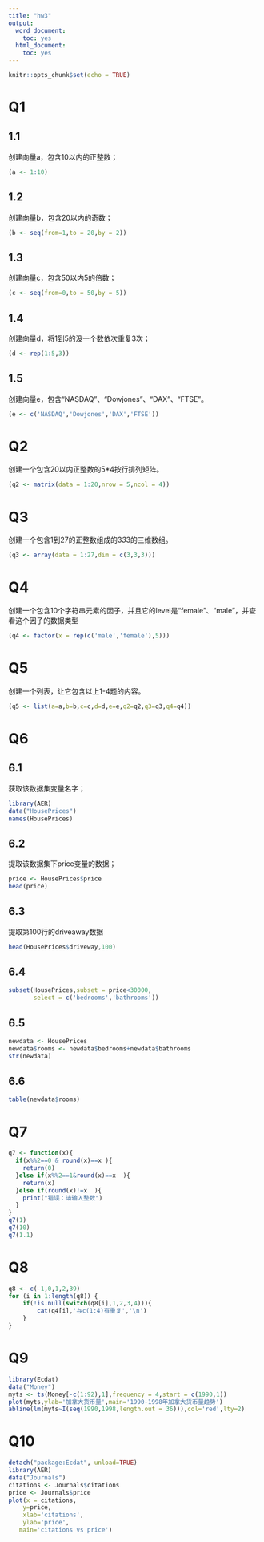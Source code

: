 ```yaml
---
title: "hw3"
output:
  word_document:
    toc: yes
  html_document:
    toc: yes
---
```


```r
knitr::opts_chunk$set(echo = TRUE)
```

# Q1

## 1.1 

创建向量a，包含10以内的正整数；

```r
(a <- 1:10)
```

## 1.2

创建向量b，包含20以内的奇数；

```r
(b <- seq(from=1,to = 20,by = 2))
```

## 1.3

创建向量c，包含50以内5的倍数；

```r
(c <- seq(from=0,to = 50,by = 5))
```

## 1.4

创建向量d，将1到5的没一个数依次重复3次；

```r
(d <- rep(1:5,3))
```


## 1.5

创建向量e，包含“NASDAQ”、“Dowjones”、“DAX”、“FTSE”。

```r
(e <- c('NASDAQ','Dowjones','DAX','FTSE'))
```

# Q2

创建一个包含20以内正整数的5*4按行排列矩阵。

```r
(q2 <- matrix(data = 1:20,nrow = 5,ncol = 4))
```

# Q3

创建一个包含1到27的正整数组成的3*3*3的三维数组。

```r
(q3 <- array(data = 1:27,dim = c(3,3,3)))
```

# Q4

创建一个包含10个字符串元素的因子，并且它的level是“female”、“male”，并查看这个因子的数据类型

```r
(q4 <- factor(x = rep(c('male','female'),5)))
```

# Q5

创建一个列表，让它包含以上1-4题的内容。

```r
(q5 <- list(a=a,b=b,c=c,d=d,e=e,q2=q2,q3=q3,q4=q4))
```

# Q6

## 6.1

获取该数据集变量名字；

```r
library(AER)
data("HousePrices")
names(HousePrices)
```

## 6.2

提取该数据集下price变量的数据；

```r
price <- HousePrices$price
head(price)
```

## 6.3

提取第100行的driveaway数据

```r
head(HousePrices$driveway,100)
```

## 6.4

```r
subset(HousePrices,subset = price<30000,
       select = c('bedrooms','bathrooms'))
```

## 6.5

```r
newdata <- HousePrices
newdata$rooms <- newdata$bedrooms+newdata$bathrooms
str(newdata)
```

## 6.6

```r
table(newdata$rooms)
```


# Q7

```r
q7 <- function(x){
  if(x%%2==0 & round(x)==x ){
    return(0)
  }else if(x%%2==1&round(x)==x  ){
    return(x)
  }else if(round(x)!=x  ){
    print("错误：请输入整数")
  }
}
q7(1)
q7(10)
q7(1.1)
```


# Q8


```r
q8 <- c(-1,0,1,2,39)
for (i in 1:length(q8)) {
	if(!is.null(switch(q8[i],1,2,3,4))){
		cat(q4[i],'与c(1:4)有重复','\n')
	}
}

```


# Q9

```r
library(Ecdat)
data("Money")
myts <- ts(Money[-c(1:92),1],frequency = 4,start = c(1990,1))
plot(myts,ylab='加拿大货币量',main='1990-1998年加拿大货币量趋势')
abline(lm(myts~I(seq(1990,1998,length.out = 36))),col='red',lty=2)
```

# Q10

```r
detach("package:Ecdat", unload=TRUE)
library(AER)
data("Journals")
citations <- Journals$citations
price <- Journals$price
plot(x = citations,
    y=price,
    xlab='citations',
    ylab='price',
   main='citations vs price')
```

